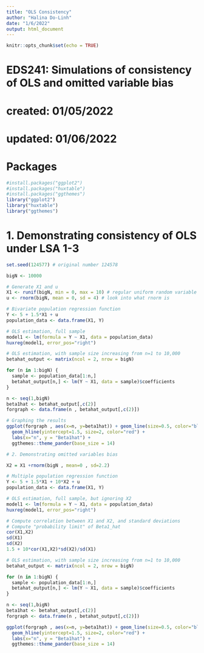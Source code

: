 ```yaml
---
title: "OLS Consistency"
author: "Halina Do-Linh"
date: "1/6/2022"
output: html_document
---
```


```r
knitr::opts_chunk$set(echo = TRUE)
```

# EDS241: Simulations of consistency of OLS and omitted variable bias  
# created: 01/05/2022
# updated: 01/06/2022

# Packages
```r
#install.packages("ggplot2")
#install.packages("huxtable")
#install.packages("ggthemes")
library("ggplot2")
library("huxtable")
library("ggthemes")
```

# 1. Demonstrating consistency of OLS under LSA 1-3

```r
set.seed(124577) # original number 124578

bigN <- 10000

# Generate X1 and u
X1 <- runif(bigN, min = 0, max = 10) # regular uniform random variable that's what runif is
u <- rnorm(bigN, mean = 0, sd = 4) # look into what rnorm is
```

```r
# Bivariate population regression function
Y <- 5 + 1.5*X1 + u
population_data <- data.frame(X1, Y)
```


```r
# OLS estimation, full sample
model1 <- lm(formula = Y ~ X1, data = population_data)
huxreg(model1, error_pos="right")
```


```r
# OLS estimation, with sample size increasing from n=1 to 10,000
betahat_output <- matrix(ncol = 2, nrow = bigN)

for (n in 1:bigN) {
  sample <- population_data[1:n,]
  betahat_output[n,] <- lm(Y ~ X1, data = sample)$coefficients
} 

n <- seq(1,bigN)
beta1hat <- betahat_output[,c(2)]
forgraph <- data.frame(n , betahat_output[,c(2)])
```


```r
# Graphing the results
ggplot(forgraph , aes(x=n, y=beta1hat)) + geom_line(size=0.5, color="blue") +
  geom_hline(yintercept=1.5, size=2, color="red") +
  labs(x="n", y = "Beta1hat") + 
  ggthemes::theme_pander(base_size = 14) 
```


```r
# 2. Demonstrating omitted variables bias

X2 = X1 +rnorm(bigN , mean=0 , sd=2.2)
```

```r
# Multiple population regression function
Y <- 5 + 1.5*X1 + 10*X2 + u
population_data <- data.frame(X1, Y)
```

```r
# OLS estimation, full sample, but ignoring X2
model1 <- lm(formula = Y ~ X1, data = population_data)
huxreg(model1, error_pos="right")
```

```r
# Compute correlation between X1 and X2, and standard deviations
# Compute "probability limit" of Beta1_hat
cor(X1,X2)
sd(X1)
sd(X2)
1.5 + 10*cor(X1,X2)*sd(X2)/sd(X1)
```

```r
# OLS estimation, with sample size increasing from n=1 to 10,000
betahat_output <- matrix(ncol = 2, nrow = bigN)

for (n in 1:bigN) {
  sample <- population_data[1:n,]
  betahat_output[n,] <- lm(Y ~ X1, data = sample)$coefficients
} 

n <- seq(1,bigN) 
beta1hat <- betahat_output[,c(2)]
forgraph <- data.frame(n , betahat_output[,c(2)])

ggplot(forgraph , aes(x=n, y=beta1hat)) + geom_line(size=0.5, color="blue") +
  geom_hline(yintercept=1.5, size=2, color="red") +
  labs(x="n", y = "Beta1hat") + 
  ggthemes::theme_pander(base_size = 14) 
```


